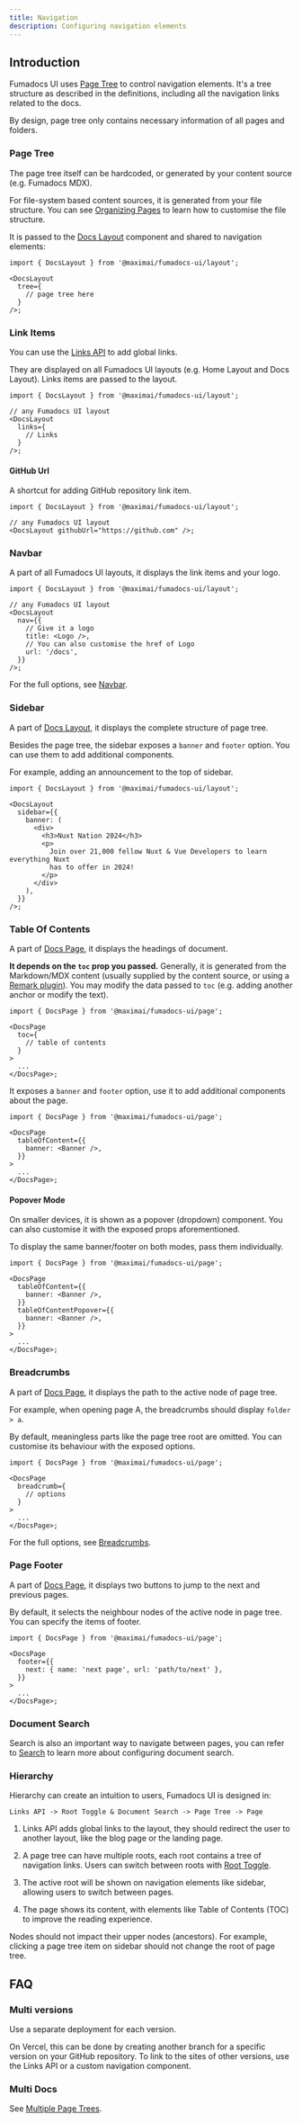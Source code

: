 ```yaml
---
title: Navigation
description: Configuring navigation elements
---
```



## Introduction

Fumadocs UI uses [Page Tree](/docs/headless/page-tree) to control navigation elements.
It's a tree structure as described in the definitions, including all the navigation links related to the docs.

By design, page tree only contains necessary information of all pages and folders.

### Page Tree

The page tree itself can be hardcoded, or generated by your content source (e.g. Fumadocs MDX).

For file-system based content sources, it is generated from your file structure.
You can see [Organizing Pages](/docs/ui/page-conventions) to learn how to customise the file structure.

It is passed to the [Docs Layout](/docs/ui/blocks/layout) component and shared to navigation elements:

```tsx
import { DocsLayout } from '@maximai/fumadocs-ui/layout';

<DocsLayout
  tree={
    // page tree here
  }
/>;
```

### Link Items

You can use the [Links API](/docs/ui/blocks/links) to add global links.

They are displayed on all Fumadocs UI layouts (e.g. Home Layout and Docs Layout).
Links items are passed to the layout.

```tsx
import { DocsLayout } from '@maximai/fumadocs-ui/layout';

// any Fumadocs UI layout
<DocsLayout
  links={
    // Links
  }
/>;
```

#### GitHub Url

A shortcut for adding GitHub repository link item.

```tsx
import { DocsLayout } from '@maximai/fumadocs-ui/layout';

// any Fumadocs UI layout
<DocsLayout githubUrl="https://github.com" />;
```

### Navbar

A part of all Fumadocs UI layouts, it displays the link items and your logo.

```tsx
import { DocsLayout } from '@maximai/fumadocs-ui/layout';

// any Fumadocs UI layout
<DocsLayout
  nav={{
    // Give it a logo
    title: <Logo />,
    // You can also customise the href of Logo
    url: '/docs',
  }}
/>;
```

For the full options, see [Navbar](/docs/ui/blocks/navbar).

### Sidebar

A part of [Docs Layout](/docs/ui/blocks/layout#sidebar), it displays the complete structure of page tree.

Besides the page tree, the sidebar exposes a `banner` and `footer` option.
You can use them to add additional components.

For example, adding an announcement to the top of sidebar.

```tsx
import { DocsLayout } from '@maximai/fumadocs-ui/layout';

<DocsLayout
  sidebar={{
    banner: (
      <div>
        <h3>Nuxt Nation 2024</h3>
        <p>
          Join over 21,000 fellow Nuxt & Vue Developers to learn everything Nuxt
          has to offer in 2024!
        </p>
      </div>
    ),
  }}
/>;
```

### Table Of Contents

A part of [Docs Page](/docs/ui/blocks/page#toc), it displays the headings of document.

**It depends on the `toc` prop you passed.**
Generally, it is generated from the Markdown/MDX content (usually supplied by the content source, or using a [Remark plugin](https://github.com/remarkjs/remark)).
You may modify the data passed to `toc` (e.g. adding another anchor or modify the text).

```tsx
import { DocsPage } from '@maximai/fumadocs-ui/page';

<DocsPage
  toc={
    // table of contents
  }
>
  ...
</DocsPage>;
```

It exposes a `banner` and `footer` option, use it to add additional components about the page.

```tsx
import { DocsPage } from '@maximai/fumadocs-ui/page';

<DocsPage
  tableOfContent={{
    banner: <Banner />,
  }}
>
  ...
</DocsPage>;
```

#### Popover Mode

On smaller devices, it is shown as a popover (dropdown) component. You can also customise it with the exposed props aforementioned.

To display the same banner/footer on both modes, pass them individually.

```tsx
import { DocsPage } from '@maximai/fumadocs-ui/page';

<DocsPage
  tableOfContent={{
    banner: <Banner />,
  }}
  tableOfContentPopover={{
    banner: <Banner />,
  }}
>
  ...
</DocsPage>;
```

### Breadcrumbs

A part of [Docs Page](/docs/ui/blocks/page#breadcrumbs), it displays the path to the active node of page tree.

For example, when opening page A, the breadcrumbs should display `folder > a`.

<Files>
  <Folder name="folder" defaultOpen>
    <File name="A" />
  </Folder>
</Files>

By default, meaningless parts like the page tree root are omitted.
You can customise its behaviour with the exposed options.

```tsx
import { DocsPage } from '@maximai/fumadocs-ui/page';

<DocsPage
  breadcrumb={
    // options
  }
>
  ...
</DocsPage>;
```

For the full options, see [Breadcrumbs](/docs/ui/blocks/page#breadcrumb).

### Page Footer

A part of [Docs Page](/docs/ui/blocks/page#footer), it displays two buttons to jump to the next and previous pages.

By default, it selects the neighbour nodes of the active node in page tree.
You can specify the items of footer.

```tsx
import { DocsPage } from '@maximai/fumadocs-ui/page';

<DocsPage
  footer={{
    next: { name: 'next page', url: 'path/to/next' },
  }}
>
  ...
</DocsPage>;
```

### Document Search

Search is also an important way to navigate between pages, you can refer to [Search](/docs/ui/search) to learn more about configuring document search.

### Hierarchy

Hierarchy can create an intuition to users, Fumadocs UI is designed in:

```
Links API -> Root Toggle & Document Search -> Page Tree -> Page
```

1. Links API adds global links to the layout, they should redirect the user to another layout, like the blog page or the landing page.

2. A page tree can have multiple roots, each root contains a tree of navigation links. Users can switch between roots with [Root Toggle](/docs/ui/components/root-toggle).

3. The active root will be shown on navigation elements like sidebar, allowing users to switch between pages.

4. The page shows its content, with elements like Table of Contents (TOC) to improve the reading experience.

Nodes should not impact their upper nodes (ancestors).
For example, clicking a page tree item on sidebar should not change the root of page tree.

## FAQ

### Multi versions

Use a separate deployment for each version.

On Vercel, this can be done by creating another branch for a specific version on your GitHub repository.
To link to the sites of other versions, use the Links API or a custom navigation component.

### Multi Docs

See [Multiple Page Trees](/docs/ui/page-conventions#multiple-page-trees).
